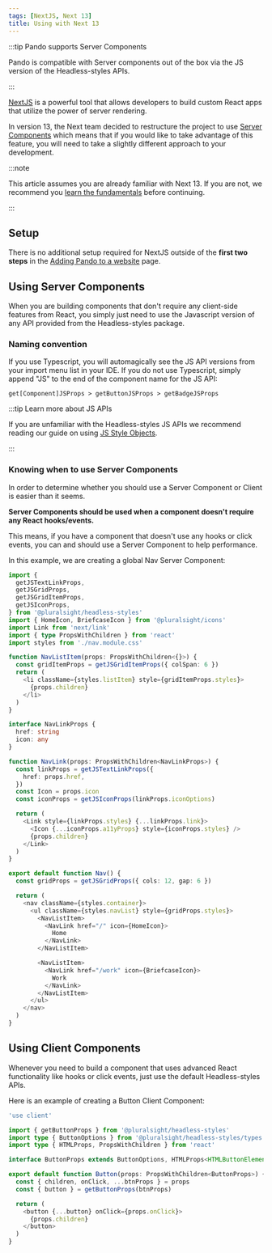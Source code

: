 ```yaml
---
tags: [NextJS, Next 13]
title: Using with Next 13
---
```


:::tip Pando supports Server Components

Pando is compatible with Server components out of the box via the JS version of the Headless-styles APIs.

:::

[NextJS](https://beta.nextjs.org/docs/getting-started) is a powerful tool that allows developers to build custom React apps that utilize the power of server rendering.

In version 13, the Next team decided to restructure the project to use [Server Components](https://beta.nextjs.org/docs/rendering/server-and-client-components) which means that if you would like to take advantage of this feature, you will need to take a slightly different approach to your development.

:::note

This article assumes you are already familiar with Next 13. If you are not, we recommend you [learn the fundamentals](https://beta.nextjs.org/docs/getting-started) before continuing.

:::

## Setup

There is no additional setup required for NextJS outside of the **first two steps** in the [Adding Pando to a website](../get-started/installation/add-to-website.mdx) page.

## Using Server Components

When you are building components that don't require any client-side features from React, you simply just need to use the Javascript version of any API provided from the Headless-styles package.

### Naming convention

If you use Typescript, you will automagically see the JS API versions from your import menu list in your IDE. If you do not use Typescript, simply append "JS" to the end of the component name for the JS API:

```text
get[Component]JSProps > getButtonJSProps > getBadgeJSProps
```

:::tip Learn more about JS APIs

If you are unfamiliar with the Headless-styles JS APIs we recommend reading our guide on using [JS Style Objects](./third-party.mdx#js-style-objects).

:::

### Knowing when to use Server Components

In order to determine whether you should use a Server Component or Client is easier than it seems.

**Server Components should be used when a component doesn't require any React hooks/events.**

This means, if you have a component that doesn't use any hooks or click events, you can and should use a Server Component to help performance.

In this example, we are creating a global Nav Server Component:

```typescript showLineNumbers title="Creating a Nav Component"
import {
  getJSTextLinkProps,
  getJSGridProps,
  getJSGridItemProps,
  getJSIconProps,
} from '@pluralsight/headless-styles'
import { HomeIcon, BriefcaseIcon } from '@pluralsight/icons'
import Link from 'next/link'
import { type PropsWithChildren } from 'react'
import styles from './nav.module.css'

function NavListItem(props: PropsWithChildren<{}>) {
  const gridItemProps = getJSGridItemProps({ colSpan: 6 })
  return (
    <li className={styles.listItem} style={gridItemProps.styles}>
      {props.children}
    </li>
  )
}

interface NavLinkProps {
  href: string
  icon: any
}

function NavLink(props: PropsWithChildren<NavLinkProps>) {
  const linkProps = getJSTextLinkProps({
    href: props.href,
  })
  const Icon = props.icon
  const iconProps = getJSIconProps(linkProps.iconOptions)

  return (
    <Link style={linkProps.styles} {...linkProps.link}>
      <Icon {...iconProps.a11yProps} style={iconProps.styles} />
      {props.children}
    </Link>
  )
}

export default function Nav() {
  const gridProps = getJSGridProps({ cols: 12, gap: 6 })

  return (
    <nav className={styles.container}>
      <ul className={styles.navList} style={gridProps.styles}>
        <NavListItem>
          <NavLink href="/" icon={HomeIcon}>
            Home
          </NavLink>
        </NavListItem>

        <NavListItem>
          <NavLink href="/work" icon={BriefcaseIcon}>
            Work
          </NavLink>
        </NavListItem>
      </ul>
    </nav>
  )
}
```

## Using Client Components

Whenever you need to build a component that uses advanced React functionality like hooks or click events, just use the default Headless-styles APIs.

Here is an example of creating a Button Client Component:

```typescript showLineNumbers title="Button Component"
'use client'

import { getButtonProps } from '@pluralsight/headless-styles'
import type { ButtonOptions } from '@pluralsight/headless-styles/types'
import type { HTMLProps, PropsWithChildren } from 'react'

interface ButtonProps extends ButtonOptions, HTMLProps<HTMLButtonElement> {}

export default function Button(props: PropsWithChildren<ButtonProps>) {
  const { children, onClick, ...btnProps } = props
  const { button } = getButtonProps(btnProps)

  return (
    <button {...button} onClick={props.onClick}>
      {props.children}
    </button>
  )
}
```

